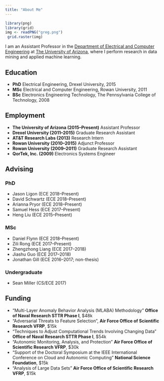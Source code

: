 ```yaml
---
title: "About Me"
---
```


```r
library(png)
library(grid)
img <- readPNG("greg.png")
 grid.raster(img)
```

I am an Assistant Professor in the [Department of Electrical and Computer Engineering](http://www.ece.arizona.edu/) at [The University of Arizona](http://www.arizona.edu/), where I perform research in data mining and applied machine learning. 





## Education 
- __PhD__ Electrical Engineering, Drexel University, 2015
- __MSc__ Electrical and Computer Engineering, Rowan University, 2011
- __BSc__ Electronics Engineering Technology, The Pennsylvania College of Technology, 2008

## Employment  
- __The University of Arizona (2015--Present)__ Assistant Professor
- __Drexel University (2011--2015)__ Graduate Research Assistant 
- __AT&T Research Labs (2013)__ Research Intern 
- __Rowan University (2010--2015)__ Adjunct Professor
- __Rowan University (2009--2011)__ Graduate Research Assistant
- __QorTek, Inc. (2009)__ Electronics Systems Engineer 

## Advising   

### PhD  
- Jason Ligon (ECE 2018--Present)
- David Schwartz (ECE 2018--Present)
- Arianna Pryor (ECE 2018--Present)
- Samuel Hess (ECE 2017--Present)
- Heng Liu (ECE 2015--Present)

### MSc  
- Daniel Flynn (ECE 2018--Present)
- Zili Rong (ECE 2017--Present)
- Zhengzhong Liang (ECE 2017--2018)
- Jiashu Guo (ECE 2017--2018)
- Jonathan Gill (ECE 2016--2017; non-thesis) 

### Undergraduate
- Sean Miller (CS/ECE 2017)

## Funding 
- "Multi-Layer Anomaly Behavior Analysis (MLABA) Methodology" __Office of Naval Research STTR Phase I__, $48k
- "Adversarial Threats to Feature Selection", __Air Force Office of Scientific Research VFRP__, $15k
- "Techniques to Adjust Computational Trends Involving Changing Data" __Office of Naval Research STTR Phase I__, $54k
- "Autonomic Monitoring, Analysis, and Protection"  __Air Force Office of Scientific Research VFRP__, $30k
- "Support of the Doctoral Symposium at the IEEE International Conference on Cloud and Autonomic Computing" __National Science Foundation__, $15k
- "Analysis of Large Data Sets"  __Air Force Office of Scientific Research VFRP__, $15k